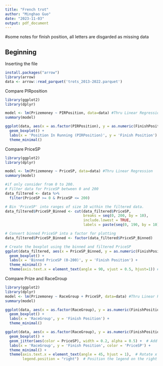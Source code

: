 ```yaml
---
title: "French trot"
author: "Minghao Guo"
date: "2023-11-03"
output: pdf_document
---
```

#some notes
for finish position, all letters are disgarded as missing data

## Beginning

Inserting the file

```r
install.packages("arrow")
library(arrow)
data <- arrow::read_parquet('trots_2013-2022.parquet')
```

Compare PIRposition
```r
library(ggplot2)
library(dplyr)

model <- lm(Prizemoney ~ PIRPosition, data=data) #Thru Linear Regression
summary(model)

ggplot(data, aes(x = as.factor(PIRPosition), y = as.numeric(FinishPosition))) +
  geom_boxplot() +
  labs(x = 'Position In Running (PIRPosition)', y = 'Finish Position') +
  theme_minimal()
```
Compare PriceSP
```r
library(ggplot2)
library(dplyr)

model <- lm(Prizemoney ~ PriceSP, data=data) #Thru Linear Regression
summary(model)

#if only consider from 0 to 200.
# Filter data for PriceSP between 0 and 200
data_filtered <- data %>%
  filter(PriceSP >= 0 & PriceSP <= 200)

# Bin 'PriceSP' into ranges of size 10 within the filtered data.
data_filtered$PriceSP_Binned <- cut(data_filtered$PriceSP,
                                    breaks = seq(0, 200, by = 10),
                                    include.lowest = TRUE,
                                    labels = paste(seq(0, 190, by = 10), seq(9, 199, by = 10), sep = "-"))

# Convert binned PriceSP into a factor for plotting
data_filtered$PriceSP_Binned <- factor(data_filtered$PriceSP_Binned)

# Create the boxplot using the binned and filtered PriceSP
ggplot(data_filtered, aes(x = PriceSP_Binned, y = as.numeric(FinishPosition))) +
  geom_boxplot() +
  labs(x = 'Binned PriceSP (0-200)', y = 'Finish Position') +
  theme_minimal() +
  theme(axis.text.x = element_text(angle = 90, vjust = 0.5, hjust=1)) # Rotate x labels for better visibility
```

Compare Prize and RaceGroup
```r
library(ggplot2)
library(dplyr)
model <- lm(Prizemoney ~ RaceGroup + PriceSP, data=data) #Thru Linear Regression
summary(model)

ggplot(data, aes(x = as.factor(RaceGroup), y = as.numeric(FinishPosition))) +
  geom_boxplot() +
  labs(x = 'RaceGroup', y = 'Finish Position') +
  theme_minimal()

ggplot(data, aes(x = as.factor(RaceGroup), y = as.numeric(FinishPosition))) +
  geom_boxplot() +
  geom_jitter(aes(color = PriceSP), width = 0.2, alpha = 0.5) +  # Add jittered points colored by PriceSP
  labs(x = 'RaceGroup', y = 'Finish Position', color = 'PriceSP') +
  theme_minimal() +
  theme(axis.text.x = element_text(angle = 45, hjust = 1),  # Rotate x labels for better visibility
        legend.position = "right")  # Position the legend on the right
```
